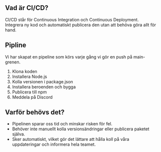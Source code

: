 ## Vad är CI/CD?
CI/CD står för Continuous Integration och Continuous Deployment. Integrera ny kod och automatiskt publicera den utan att behöva göra allt för hand.

## Pipline
Vi har skapat en pipeline som körs varje gång vi gör en push på main-grenen.
1. Klona koden
2. Installera Node.js
3. Kolla versionen i package.json
4. Installera beroenden och bygga
5. Publicera till npm
6. Meddela på Discord

## Varför behövs det?
- Pipelinen sparar oss tid och minskar risken för fel.
- Behöver inte manuellt kolla versionsändringar eller publicera paketet själva.
- Sker automatiskt, vilket gör det lättare att hålla koll på våra uppdateringar och informera hela teamet.